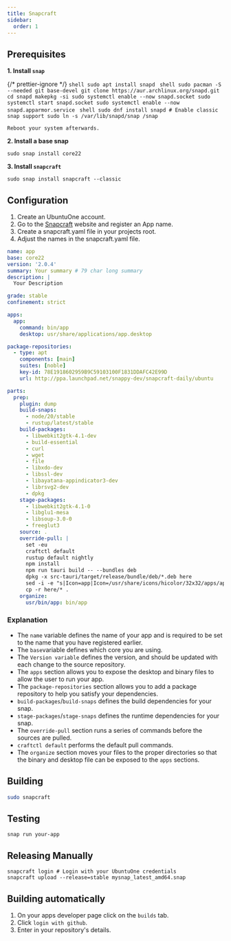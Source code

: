 ```yaml
---
title: Snapcraft
sidebar:
  order: 1
---
```


## Prerequisites


**1. Install `snap`**

{/* prettier-ignore */}
<Tabs>
  <TabItem label="Debian">
    ```shell
    sudo apt install snapd
    ```
  </TabItem>
  <TabItem label="Arch">
    ```shell
    sudo pacman -S --needed git base-devel
    git clone https://aur.archlinux.org/snapd.git
    cd snapd
    makepkg -si
    sudo systemctl enable --now snapd.socket
    sudo systemctl start snapd.socket
    sudo systemctl enable --now snapd.apparmor.service
    ```
  </TabItem>
  <TabItem label="Fedora">
    ```shell
    sudo dnf install snapd
    # Enable classic snap support
    sudo ln -s /var/lib/snapd/snap /snap
    ```

    Reboot your system afterwards.

  </TabItem>
</Tabs>

**2. Install a base snap**

```shell
sudo snap install core22
```

**3. Install `snapcraft`**

```shell
sudo snap install snapcraft --classic
```

## Configuration

1. Create an UbuntuOne account.
2. Go to the [Snapcraft](https://snapcraft.io) website and register an App name.
3. Create a snapcraft.yaml file in your projects root.
4. Adjust the names in the snapcraft.yaml file.

```yaml
name: app
base: core22
version: '2.0.4'
summary: Your summary # 79 char long summary
description: |
  Your Description

grade: stable
confinement: strict

apps:
  app:
    command: bin/app
    desktop: usr/share/applications/app.desktop

package-repositories:
  - type: apt
    components: [main]
    suites: [noble]
    key-id: 78E1918602959B9C59103100F1831DDAFC42E99D
    url: http://ppa.launchpad.net/snappy-dev/snapcraft-daily/ubuntu

parts:
  prep:
    plugin: dump
    build-snaps:
      - node/20/stable
      - rustup/latest/stable
    build-packages:
      - libwebkit2gtk-4.1-dev
      - build-essential
      - curl
      - wget
      - file
      - libxdo-dev
      - libssl-dev
      - libayatana-appindicator3-dev
      - librsvg2-dev
      - dpkg
    stage-packages:
      - libwebkit2gtk-4.1-0
      - libglu1-mesa
      - libsoup-3.0-0
      - freeglut3
    source: .
    override-pull: |
      set -eu
      craftctl default
      rustup default nightly
      npm install
      npm run tauri build -- --bundles deb
      dpkg -x src-tauri/target/release/bundle/deb/*.deb here
      sed -i -e "s|Icon=app|Icon=/usr/share/icons/hicolor/32x32/apps/app.png|g" here/usr/share/applications/app.desktop
      cp -r here/* .
    organize:
      usr/bin/app: bin/app
```

### Explanation

- The `name` variable defines the name of your app and is required to be set to the name that you have registered earlier.
- The `base`variable defines which core you are using.
- The `Version variable` defines the version, and should be updated with each change to the source repository.
- The `apps` section allows you to expose the desktop and binary files to allow the user to run your app.
- The `package-repositories` section allows you to add a package repository to help you satisfy your dependencies.
- `build-packages`/`build-snaps` defines the build dependencies for your snap.
- `stage-packages`/`stage-snaps` defines the runtime dependencies for your snap.
- The `override-pull` section runs a series of commands before the sources are pulled.
- `craftctl default` performs the default pull commands.
- The `organize` section moves your files to the proper directories so that the binary and desktop file can be exposed to the `apps` sections.

## Building

```sh
sudo snapcraft
```

## Testing

```shell
snap run your-app
```

## Releasing Manually

```shell
snapcraft login # Login with your UbuntuOne credentials
snapcraft upload --release=stable mysnap_latest_amd64.snap
```

## Building automatically

1. On your apps developer page click on the `builds` tab.
2. Click `login with github`.
3. Enter in your repository's details.
